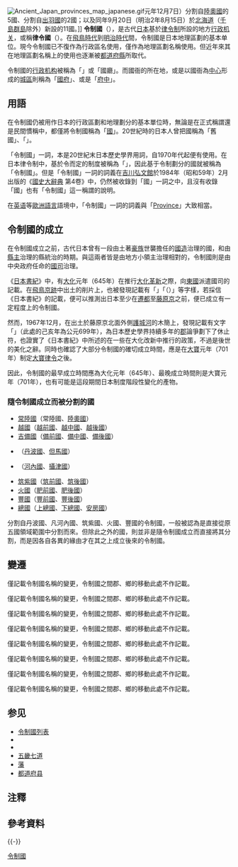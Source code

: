 {{expand|time=2016-12-04T08:58:12+00:00}}
[[File:Ancient_Japan_provinces_map_japanese.gif|thumb]]元年12月7日）分割自[[陸奧國|陸奧國]]的5國、分割自[[出羽國|出羽國]]的2國；以及同年9月20日（明治2年8月15日）於[[北海道_(令制)|北海道]]（[[千島群島|千島群島]]除外）新設的11國。]]
'''令制國'''（{{jpn|j=令制国|hg=りょうせいこく|rm=Ryōseikoku|f=y}}），是古代[[日本|日本]]基於[[日本律令制|律令制]]所設的地方[[行政机关|行政机关]]，或稱'''律令國'''（{{jpn|j=律令国|hg=りつりょうこく|rm=Ritsuryōkoku|f=y}}）。在[[飛鳥時代|飛鳥時代]]到[[明治|明治時代]]間，令制國是日本地理區劃的基本单位。現今令制國已不復作為行政區名使用，僅作為地理區劃名稱使用。但近年來其在地理區劃名稱上的使用也逐漸被[[都道府縣|都道府縣]]所取代。

令制國的[[行政机构|行政机构]]被稱為「{{link-ja|國衙|国衙|國衙}}」或「國廳」。而國衙的所在地，或是以國衙為[[市中心|中心]]形成的[[市区|城區]]則稱為「[[國府_(日本歷史)|國府]]」、或是「[[府中|府中]]」。

== 用語 ==
在令制國仍被用作日本的行政區劃和地理劃分的基本單位時，無論是在正式稱謂還是民間慣稱中，都僅將令制國稱為「[[国家|國]]」。20世紀時的日本人曾把國稱為「舊國」、「{{link-ja|舊國名|旧国名|舊國名}}」{{NoteTag|name=1st|但是直至2020年，日本仍有一些法律使用令制國表述地理區域，因此在對令制國的稱謂上冠以「舊」其實並不恰當。}}。

「令制國」一詞，本是20世紀末日本歷史學界用詞，自1970年代起便有使用。在日本律令制中，基於令而定的制度被稱為「{{link-ja|令制}}」，因此基于令制劃分的國就被稱為「令制國」。但是「令制國」一詞的詞義在[[吉川弘文館|吉川弘文館]]於1984年（昭和59年）2月出版的《[[國史大辭典_(昭和時代)|國史大辭典]] 第4卷》中，仍然被收錄到「國」一詞之中，且沒有收錄「國」也有「令制國」這一稱謂的說明。

在[[英语|英语]]等[[歐洲語言|歐洲語言]]語境中，「令制國」一詞的詞義與「[[省_(行政區劃)|Province]]」大致相當。

== 令制國的成立 ==
在令制國成立之前，古代日本曾有一段由土著[[豪族|豪族]]世襲擔任的[[國造|國造]]治理的國，和由[[縣主_(日本)|縣主]]治理的縣統治的時期。與這兩者皆是由地方小領主治理相對的，令制國則是由中央政府任命的[[國司|國司]]治理。

《[[日本書紀|日本書紀]]》中，有[[大化_(日本)|大化]]元年（645年）{{link-ja|難波長柄豐碕宮|難波長柄豊碕宮|難波宮}}在推行[[大化革新|大化革新]]之際，向[[東國|東國]]派遣國司的記載。在[[飛鳥_(地名)#飛鳥京|飛鳥京跡]]中出土的{{link-ja|木簡}}削片上，也被發現記載有「{{lang|ja|伊勢国}}」「{{lang|ja|近淡□}}（{{lang|ja|海}}）」等字樣，若採信《日本書紀》的記載，便可以推測出日本至少在[[遷都|遷都]]至[[藤原京|藤原京]]之前，便已成立有一定程度上的令制國。

然而，1967年12月，在出土於藤原京北面外側[[護城河|護城河]]的木簡上，發現記載有文字「{{lang|ja|[[己亥|己亥]]年十月[[上總國|上捄国]][[安房郡|阿波評]]松里□}}」（此處的己亥年為公元699年），為日本歷史學界持續多年的[[郡_(日本)|郡]]{{link-ja|評}}論爭劃下了休止符{{NoteTag|name=2nd|日本古代歷史學界中的一場論爭，論爭主要以古代日本在[[孝德天皇|孝德天皇]]下詔推行大化改新的大化二年（646年）到大寶元年（701年）大寶律令頒布的這段期間中，地方行政組織是實行《日本書紀》中記載的郡制，還是實行[[金文|銘文]]所記載的評制為焦點展開。隨後更延伸為圍繞大化改新期間有關詔書的相關史料可信度的論爭。}}，也證實了《日本書紀》中所述的在一些在大化改新中推行的政策，不過是後世的美化之辭。同時也確認了大部分令制國的確切成立時間，應是在[[大宝_(日本)|大寶]]元年（701年）制定[[大宝令|大寶律令]]之後。

因此，令制國的最早成立時間應為大化元年（645年）、最晚成立時間則是大寶元年（701年），也有可能是這段期間日本制度階段性變化的產物。

=== 隨令制國成立而被分割的國 ===
* [[常陸國|常陸國]]（常陸國、[[陸奧國|陸奧國]]）
* [[越國_(日本)|越國]]（[[越前國|越前國]]、[[越中國|越中國]]、[[越後國|越後國]]）
* [[吉備國|吉備國]]（[[備前國|備前國]]、[[備中國|備中國]]、[[備後國|備後國]]）
* {{link-ja|丹波國造|丹波国造|丹波國}}（[[丹波國|丹波國]]、[[但馬國|但馬國]]）
* {{link-ja|凡河內國造|凡河内国造|凡河內國}}（[[河內國|河內國]]、[[攝津國|攝津國]]）
* [[筑紫國|筑紫國]]（[[筑前國|筑前國]]、[[筑後國|筑後國]]）
* [[火國|火國]]（[[肥前國|肥前國]]、[[肥後國|肥後國]]）
* [[豐國|豐國]]（[[豐前國|豐前國]]、[[豐後國|豐後國]]）
* [[總國|總國]]（[[上總國|上總國]]、[[下總國|下總國]]、[[安房國|安房國]]）

分割自丹波國、凡河內國、筑紫國、火國、豐國的令制國，一般被認為是直接從原五國領域範圍中分割而來。但除此之外的國，則並非是隨令制國成立而直接將其分割，而是因各自各異的緣由才在其之上成立後來的令制國。

== 變遷 ==
{{hidden begin
|title = 畿內令制國的變遷
|border = #aaa solid 1px
|titlestyle = text-align: center; ; background:lightgrey;
}}
; 僅記載令制國名稱的變更，令制國之間郡、鄉的移動此處不作記載。
{{familytree/start|style=font-size:85%}}
{{familytree|border=0|boxstyle=text-align:left|01||:|02|||||||||||||||||||||||:|03|:||04|:|05| 01='''古代的國'''<br />（'''令制國'''的前身）|02='''[[大寶令|大寶律令]]制定<br />（[[701年|701年]]）'''|03='''[[824年|824年]]-明治時代前'''|04='''[[明治|明治時代]]'''|05='''今屬[[都道府縣|都道府縣]]'''}}
{{familytree|border=0|boxstyle=text-align:left|~|~|~|~|%|~|~|~|~|~|~|~|~|~|~|~|~|~|~|~|~|~|~|~|~|~|~|~|~|~|%|~|~|~|%|~|~|~|~|%|~|~}}
{{familytree|border=0|boxstyle=text-align:left|01|-|*|02|-|-|-|-|-|-|-|-|-|-|-|-|-|-|-|-|-|-|-|03|*|04|*|-|04|%|05| 01={{link-ja|山背國造|山背国造|山背國<br />（山代國）}}|02='''[[山城國|山背國]]'''<br />（[[7世纪|7世纪]]-）|03=[[山城國|山城國]]<br />（[[794年|794年]]-）|04='''[[山城國|山城國]]'''|05=[[京都府|京都府]]（南部）}}
{{familytree|border=0|boxstyle=text-align:left|01|v|*|02|v|-|-|-|v|03|-|04|-|05|-|-|-|-|-|-|*|06|*|-|06|%|07| 01=倭國|02=[[大和國|'''大倭國''']]|03=大養德國<br />（[[738年|738年]]-[[747年|747年]]）|04=大倭國<br />（747年-[[757年|757年]]）|05=[[大和國|大和國]]<br />（757年-）|06='''[[大和國|大和國]]'''|07=[[奈良县|奈良县]]}}
{{familytree|border=0|boxstyle=text-align:left|01|(|:||||!||||!||||||||||||||||||:||||:|||||:| 01={{link-ja|鬥雞國造|闘鶏国造|鬥雞國}}}}
{{familytree|border=0|boxstyle=text-align:left|01|'|:||||`|02|'||||||||||||||||||:||||:|||||:| 01={{link-ja|葛城國造|葛城国造|葛城國}}|02=[[芳野監|芳野監]]<br />（[[716年|716年]]-[[738年|738年]]）}}
{{familytree|border=0|boxstyle=text-align:left|01|v|*|02|v|-|-|-|-|v|-|-|-|-|-|-|v|-|03|-|04|-|*|05|*|-|05|%|06| 01={{link-ja|凡河內國造|凡河内国造|凡河內國}}|02='''[[河內國|河內國]]'''<br />（[[7世纪|7世纪]]-）|03={{link-ja|河內國司|河内国司|河內職}}<br />（[[769年|769年]]-[[770年|770年]]）|04=河內國<br />（770年-）|05='''[[河內國|河內國]]'''|06=[[大阪府|大阪府]]（東部）}}
{{familytree|border=0|boxstyle=text-align:left||||!|:||||`|01|-|'|||||||`|02|-|-|-|-|-|-|*|03|*|-|03|%|04| 01=[[和泉國|和泉監]]<br />（[[716年|716年]]-[[740年|740年]]）|02=[[和泉國|和泉國]]<br />（[[757年|757年]]-）|03='''[[和泉國|和泉國]]'''|04=大阪府（西南部）}}
{{familytree|border=0|boxstyle=text-align:left||||`|*|01|-|-|-|-|-|-|-|-|-|-|-|-|-|-|-|-|-|-|-|02|*|03|*|-|03|%|04| 01='''[[攝津國|攝津職]]'''|02=[[攝津國|攝津國]]<br />（[[793年|793年]]-）|03='''[[攝津國|攝津國]]'''|04=大阪府（中北部）、[[兵庫縣|兵庫縣]]（東南部）}}
{{familytree/end}}
{{hidden end}}

{{hidden begin
|title = 東海道令制國的變遷
|border = #aaa solid 1px
|titlestyle = text-align: center; ; background:lightgrey;
}}
; 僅記載令制國名稱的變更，令制國之間郡、鄉的移動此處不作記載。
{{familytree/start|style=font-size:85%}}
{{familytree|border=0|boxstyle=text-align:left|01|||:|02||||||||||||:|03|:||04|:|05| 01='''古代的國'''<br />（'''令制國'''的前身）|02='''[[大寶令|大寶律令]]制定<br />（[[701年|701年]]）'''|03='''[[824年|824年]]-明治時代前'''|04='''[[明治|明治時代]]'''|05='''今屬[[都道府縣|都道府縣]]'''}}
{{familytree|border=0|boxstyle=text-align:left|~|~|~|~|~|%|~|~|~|~|~|~|~|~|~|~|~|~|~|~|%|~|~|~|%|~|~|~|~|%|~|~}}
{{familytree|border=0|boxstyle=text-align:left|01|.|,|*|02|-|-|-|-|-|-|-|-|-|-|-|*|03|*|-|03|%|04| 01={{link-ja|伊賀國造|伊賀国造|伊賀國}}|02='''[[伊賀國|伊賀國]]'''<br />（[[680年|680年]]-）|03='''[[伊賀國|伊賀國]]'''|04=[[三重县|三重县]]（西部）}}
{{familytree|border=0|boxstyle=text-align:left|01|+|^|*|02|v|-|-|-|-|-|-|-|-|-|-|*|03|*|-|03|%|04| 01={{link-ja|伊勢國造|伊勢国造|伊勢國}}|02='''[[伊勢國|伊勢國]]'''<br />（[[7世纪|7世纪]]-）|03='''[[伊勢國|伊勢國]]'''|04=三重县（中北部）・[[愛知縣|愛知縣]]（部分）・[[岐阜县|岐阜县]]（部分）}}
{{familytree|border=0|boxstyle=text-align:left|01|'||:||||`|02|-|-|-|-|-|-|-|*|03|*|-|03|%|04| 01={{link-ja|島津國造|島津国造|島津國}}|02=[[志摩國|志摩國]]<br />（[[8世纪|8世纪]]初-）|03='''[[志摩國|志摩國]]'''|04=三重縣（東部）}}
{{familytree|border=0|boxstyle=text-align:left|01|-|-|*|02|-|-|-|-|-|-|-|-|-|-|-|*|03|*|-|03|%|04| 01={{link-ja|尾張國造|尾張国造|尾張國}}|02='''[[尾張國|尾張國]]'''<br />（[[7世纪|7世纪]]-）|03='''[[尾張國|尾張國]]'''|04=愛知縣（西部）}}
{{familytree|border=0|boxstyle=text-align:left|01|v|-|*|02|-|-|-|-|-|-|-|-|03|*|04|*|-|04|%|05| 01=[[叄河國造|叁河國<br />（亦作三川國、三河國）]]|02='''[[三河國|叄河國]]'''<br />（[[7世纪|7世纪]]-）|03=[[三河國|三河國]]<br />（[[784年|784年]]-）|04='''[[三河國|三河國]]'''|05=愛知縣（東部）}}
{{familytree|border=0|boxstyle=text-align:left|01|'||:|||||||||||||||:||||:|||||:| 01={{link-ja|穗國造|穂国造|穗國}}}}
{{familytree|border=0|boxstyle=text-align:left|01|v|-|*|02|-|-|-|-|-|-|-|-|-|-|-|*|03|*|-|03|%|04| 01={{link-ja|遠淡海國造|遠淡海国造|遠淡海國}}|02='''[[遠江國|遠江國]]'''<br />（[[7世纪|7世纪]]-）|03='''[[遠江國|遠江國]]'''|04=[[靜岡縣|靜岡縣]]（西部）}}
{{familytree|border=0|boxstyle=text-align:left|01|(||:|||||||||||||||:||||:|||||:| 01=[[久努國造|久努國]]}}
{{familytree|border=0|boxstyle=text-align:left|01|'||:|||||||||||||||:||||:|||||:| 01=[[素賀國造|素賀國]]}}
{{familytree|border=0|boxstyle=text-align:left|01|v|v|*|02|-|-|-|-|-|-|-|-|-|-|-|*|03|*|-|03|%|04| 01={{link-ja|珠流河國造|珠流河国造|珠流河國}}|02='''[[駿河國|駿河國]]'''<br />（[[7世纪|7世纪]]-）|03='''[[駿河國|駿河國]]'''|04=靜岡縣（中部、東北部）}}
{{familytree|border=0|boxstyle=text-align:left|01|(|!|:|||||||||||||||:||||:|||||:| 01={{link-ja|廬原國造|廬原国造|廬原國}}}}
{{familytree|border=0|boxstyle=text-align:left|01|'|`|*|02|-|-|-|-|-|-|-|-|-|-|-|*|03|*|-|03|%|04| 01={{link-ja|伊豆國造|伊豆国造|伊豆國}}|02='''[[伊豆國|伊豆國]]'''<br />（[[680年|680年]]-）|03='''[[伊豆國|伊豆國]]'''|04=靜岡縣（[[伊豆半島|伊豆半島]]）、[[東京都|東京都]]（[[伊豆群島|伊豆群島]]）}}
{{familytree|border=0|boxstyle=text-align:left|01|-|-|*|02|-|-|-|-|-|-|-|-|-|-|-|*|03|*|-|03|%|04| 01={{link-ja|甲斐國造|甲斐国造|甲斐國}}|02='''[[甲斐國|甲斐國]]'''<br />（[[7世纪|7世纪]]-）|03='''[[甲斐國|甲斐國]]'''|04=[[山梨縣|山梨縣]]}}
{{familytree|border=0|boxstyle=text-align:left|01|v|-|*|02|-|-|-|-|-|-|-|-|-|-|-|*|03|*|-|03|%|04| 01={{link-ja|相武國造|相武国造|相武國}}|02='''[[相模國|相模國]]'''<br />（[[7世纪|7世纪]]-）|03='''[[相模國|相模國]]'''|04=[[神奈川縣|神奈川縣]]（東北部以外大部分）}}
{{familytree|border=0|boxstyle=text-align:left|01|'||:|||||||||||||||:||||:|||||:| 01={{link-ja|師長國造|師長国造|師長國}}}}
{{familytree|border=0|boxstyle=text-align:left||||||:|||||||||||01|-|*|02|*|-|02|%|03| |01=[[武藏國|武藏國]]<br />（[[771年|771年]]，自[[東山道|東山道]]劃入）|02='''[[武藏國|武藏國]]'''|03=東京都（大部分）、[[埼玉縣|埼玉縣]]（大部分）、神奈川縣（東北部）}}
{{familytree|border=0|boxstyle=text-align:left|01|||:||||,|02|.|,|03|-|-|*|04|*|-|04|%|05| 01=[[總國|總國（捄國）]]<br />（包含{{link-ja|阿波國造|阿波国造|阿波國}}等11國區域）<ref group="注">除{{link-ja|阿波國造|阿波国造|阿波國}}外，還有{{link-ja|長狹國造|長狭国造|長狹國}}、{{link-ja|須惠國造|須恵国造|須惠國}}、{{link-ja|馬來田國造|馬来田国造|馬來田國}}、{{link-ja|菊麻國造|菊麻国造|菊麻國}}、{{link-ja|伊甚國造|伊甚国造|伊甚國}}、{{link-ja|上海上國造|上海上国造|上海上國}}、{{link-ja|武社國造|武社国造|武社國}}、{{link-ja|下海上國造|下海上国造|下海上國}}、{{link-ja|千葉國造|千葉国造|千葉國}}、{{link-ja|印波國造|印波国造|印波國}}。</ref>|02=[[安房國|安房國]]<br />（[[718年|718年]]-[[742年|742年]]）|03=[[安房國|安房國]]<br />（[[757年|757年]]-）|04='''[[安房國|安房國]]'''|05=[[千葉縣|千葉縣]]（南部）}}
{{familytree|border=0|boxstyle=text-align:left|01|-|-|*|02|^|-|-|-|^|^|-|-|-|-|-|*|03|*|-|03|%|04| 01=[[上總國|上總國]]<br />（亦作上-{捄}-國，[[6世纪|6世纪]]-）<ref group="注">《帝王編年記》中記載的上總國成立時間為[[安闲天皇|安闲天皇]]元年（[[534年|534年]]）。</ref>|02='''[[上總國|上總國]]'''<br />（成立為令制國，[[7世纪|7世纪]]-）|03='''[[上總國|上總國]]'''|04=千葉縣（中部）}}
{{familytree|border=0|boxstyle=text-align:left|01|-|-|*|02|-|-|-|-|-|-|-|-|-|-|-|*|03|*|-|03|%|04| 01=[[下總國|下總國]]<br />（亦作下-{捄}-國）|02='''[[下總國|下總國]]'''<br />（成立為令制國，[[7世纪|7世纪]]-）|03='''[[下總國|下總國]]'''|04=千葉縣（北部）、[[茨城縣|茨城縣]]（西南部）、埼玉縣（部分）、東京都（部分）}}
{{familytree|border=0|boxstyle=text-align:left|01|v|-|*|02|-|-|-|-|-|-|-|-|-|-|-|*|03|*|-|03|%|04| 01={{link-ja|茨城國造|茨城国造|茨城國}}等7國<ref group="注">除{{link-ja|茨城國造|茨城国造|茨城國}}外，還有{{link-ja|筑波國造|筑波国造|筑波國}}、{{link-ja|新治國造|新治国造|新治國}}、{{link-ja|久自國造|久自国造|久自國}}、{{link-ja|仲國造|仲国造|仲國}}、{{link-ja|高國造|高国造|高國}}（亦作多珂國）、{{link-ja|道口岐閉國造|道口岐閉国造|道口岐閉國}}。</ref>|02='''[[常陸國|常陸國]]'''<br />（[[7世纪|7世纪]]-）|03='''[[常陸國|常陸國]]'''|04=茨城縣（西南部以外大部分）}}
{{familytree|border=0|boxstyle=text-align:left||||`|01||||||||||||||:||||:|||||:| 01=[[陸奧國|陸奧國]]（[[東山道|東山道]]）}}
{{familytree/end}}
{{Reflist|group=注}}
{{hidden end}}

{{hidden begin
|title = 東山道令制國的變遷
|border = #aaa solid 1px
|titlestyle = text-align: center; ; background:lightgrey;
}}
; 僅記載令制國名稱的變更，令制國之間郡、鄉的移動此處不作記載。
{{familytree/start|style=font-size:85%}}
{{familytree|border=0|boxstyle=text-align:left|01|||:|02||||||||||:|03|:||04|:|05| 01='''古代的國'''<br />（'''令制國'''的前身）|02='''[[大寶令|大寶律令]]制定<br />（[[701年|701年]]）'''|03='''[[824年|824年]]-明治時代前'''|04='''[[明治|明治時代]]'''|05='''今屬[[都道府縣|都道府縣]]'''}}
{{familytree|border=0|boxstyle=text-align:left|~|~|~|~|~|%|~|~|~|~|~|~|~|~|~|~|~|~|%|~|~|~|%|~|~|~|~|%|~|~}}
{{familytree|border=0|boxstyle=text-align:left|01|v|-|*|02|-|-|-|-|-|-|-|-|-|*|03|*|-|03|%|04| 01={{link-ja|淡海國造|淡海国造|淡海國<br />（亦作近淡海國）}}|02='''[[近江國|近江國]]'''|03='''[[近江國|近江國]]'''|04=[[滋贺县|滋贺县]]}}
{{familytree|border=0|boxstyle=text-align:left|01|'||:|||||||||||||:||||:|||||:| 01={{link-ja|安國造|安国造|安國}}}}
{{familytree|border=0|boxstyle=text-align:left|01|.||:|||||||||||||:||||:|||||:| 01={{link-ja|額田國造|額田国造|額田國}}}}
{{familytree|border=0|boxstyle=text-align:left|01|(||:|||||||||||||:||||:|||||:| 01={{link-ja|本巢國造|本巣国造|本巢國}}}}
{{familytree|border=0|boxstyle=text-align:left|01|+|-|*|02|-|03|-|-|-|-|-|*|04|*|-|04|%|05| 01={{link-ja|三野前國造|三野前国造|三野前國}}|02='''[[美濃國|三野國]]'''<br />（亦作御野國，[[7世纪|7世纪]]-）|03=美濃國<br />（[[713年|713年]]-）|04='''[[美濃國|美濃國]]'''|05=[[岐阜县|岐阜县]]（南部）}}
{{familytree|border=0|boxstyle=text-align:left|01|(||:|||||||||||||:||||:|||||:| 01={{link-ja|三野後國造|三野後国造|三野後國}}}}
{{familytree|border=0|boxstyle=text-align:left|01|'||:|||||||||||||:||||:|||||:| 01={{link-ja|牟義都國造|牟義都国造|牟義都國}}}}
{{familytree|border=0|boxstyle=text-align:left|01|-|-|*|02|-|-|-|-|-|-|-|-|-|*|03|*|-|03|%|04| 01={{link-ja|斐陀國造|斐陀国造|斐陀國}}|02='''[[飛驒國|飛驒國]]'''<br />（[[7世纪|7世纪]]-）|03='''[[飛驒國|飛驒國]]'''|04=[[岐阜县|岐阜县]]（北部）}}
{{familytree|border=0|boxstyle=text-align:left|01|-|-|*|02|-|-|v|-|-|-|v|-|-|*|03|*|-|03|%|04| 01={{link-ja|科野國造|科野国造|科野國}}|02='''[[信濃國|信濃國]]'''<br />（[[7世纪|7世纪]]-）|03='''[[信濃國|信濃國]]'''|04=[[长野县|长野县]]、岐阜縣（部分）}}
{{familytree|border=0|boxstyle=text-align:left||||||:||||||`|01|'|||:||||:|||||:| 01=[[諏方國|諏方國]]<br />（[[721年|721年]]-[[731年|731年]]）}}
{{familytree|border=0|boxstyle=text-align:left|01|-|-|*|02|-|03|-|-|-|-|-|*|04|*|-|04|%|05| 01={{link-ja|上毛野國造|上毛野国造|上毛野國}}<ref group="注">[[毛野國|毛野]]是自何時期起被分為{{link-ja|上毛野國造|上毛野国造|上毛野}}和{{link-ja|下毛野國造|下毛野国造|下毛野}}至今尚無定論，但並非是隨著令制國的成立而被分割。</ref>|02='''[[上野國|上毛野國]]'''<br />（成立為令制國，[[7世纪|7世纪]]-）|03=[[上野國|上野國]]<br />（[[713年|713年]]-）|04='''[[上野國|上野國]]'''|05=[[群馬縣|群馬縣]]（大部分）}}
{{familytree|border=0|boxstyle=text-align:left|01|-|v|*|02|-|03|-|-|-|-|-|*|04|*|-|04|%|05| 01={{link-ja|下毛野國造|下毛野国造|下毛野國}}|02='''[[下野國|下毛野國]]'''<br />（成立為令制國，[[7世纪|7世纪]]-）|03=[[下野國|下野國]]<br />（[[713年|713年]]-）|04='''[[下野國|下野國]]'''|05=[[栃木縣|栃木縣]]、群馬縣（部分）}}
{{familytree|border=0|boxstyle=text-align:left|01|-|'|:|||||||||||||:||||:|||||:| 01={{link-ja|那須國造|那須国造|那須國}}}}
{{familytree|border=0|boxstyle=text-align:left|01|v|-|*|02|-|-|-|-|-|-|03|:||||:|||||:| 01={{link-ja|無邪志國造|无邪志国造|無邪志國}}|02='''[[武藏國|武藏國]]'''<br />（[[7世纪|7世纪]]-）|03=（[[771年|771年]]，被劃入[[東海道|東海道]]）}}
{{familytree|border=0|boxstyle=text-align:left|01|'||:|||||||||||||:||||:|||||:| 01={{link-ja|知知夫國造|知々夫国造|知知夫國}}}}
{{familytree|border=0|boxstyle=text-align:left|||01|*|02|-|v|-|-|-|v|-|-|-|*|03|*|.||||%|04| 01=（分立自[[常陸國|常陸國]]）<ref group="注">{{link-ja|石背國造|石背国造|石背國}}、{{link-ja|白河國造|白河国造|白河國}}、{{link-ja|道奧菊多國造|道奥菊多国造|道奧菊多國}}、{{link-ja|石城國造|石城国造|石城國}}、{{link-ja|阿尺國造|阿尺国造|阿尺國}}、{{link-ja|信夫國造|信夫国造|信夫國}}、[[染羽國造|染羽國]]、[[浮田國造|浮田國]]、[[伊久國造|伊久國]]、[[亙國造|亙國]]10國區域。</ref>|02='''[[陸奧國|陸奧國]]'''|03='''[[陸奧国|陸奧国]]'''|04=[[福岛县|福岛县]]、[[宮城縣|宮城縣]]、[[岩手县|岩手县]]、[[秋田县|秋田县]]（部分）、[[青森縣|青森縣]]（[[1869年|1869年]]被分割前的陸奧國範圍）}}
{{familytree|border=0|boxstyle=text-align:left||||||:|||||)|01|(||||:||||:|)|02|%|03| 01=[[石背國|石背國]]<br />（自[[718年|718年]]的數年間存在）|02='''[[岩代國|岩代國]]'''<br />（[[1869年|1869年]]-）|03=[[福岛县|福岛县]]（[[中通_(福島縣)|中通]]、[[会津|会津]]）}}
{{familytree|border=0|boxstyle=text-align:left||||||:|||||`|01|'||||:||||:|)|02|%|03| 01=[[石城國|石城國]]<br />（自[[718年|718年]]的數年間存在）|02='''[[磐城國|磐城國]]'''<br />（[[1869年|1869年]]-）|03=福岛縣（[[濱通|濱通]]）}}
{{familytree|border=0|boxstyle=text-align:left||||||:|||||||||||||:||||:|)|01|%|02| 01='''[[陸前國|陸前國]]'''<br />（[[1869年|1869年]]-）|02=[[宮城縣|宮城縣]]}}
{{familytree|border=0|boxstyle=text-align:left||||||:|||||||||||||:||||:|)|01|%|02| 01='''[[陸中國|陸中國]]'''<br />（[[1869年|1869年]]-）|02=[[岩手县|岩手县]]（大部分）}}
{{familytree|border=0|boxstyle=text-align:left||||||:|||||||||||||:||||:|`|01|%|02| 01='''[[陸奧國#1869年～廢藩置縣|陸奧國]]'''<br />（[[1869年|1869年]]-）|02=青森縣、岩手縣（部分）}}
{{familytree|border=0|boxstyle=text-align:left||||||:|||||01||-|-|-|-|*|02|*|.||||%|03| 01=[[出羽國|出羽國]]<br />（[[712年|712年]]，分立自[[越後國|越後國]]）|02='''[[出羽國|出羽國]]'''|03=[[山形县|山形县]]、秋田縣（大部分）（[[1869年|1869年]]被分割前的出羽國範圍）}}
{{familytree|border=0|boxstyle=text-align:left||||||:|||||||||||||:||||:|)|01|%|02| 01='''[[羽前國|羽前國]]'''<br />（[[1869年|1869年]]-）|02=[[山形县|山形县]]}}
{{familytree|border=0|boxstyle=text-align:left||||||:|||||||||||||:||||:|`|01|%|02| 01='''[[羽後國|羽後國]]'''<br />（[[1869年|1869年]]-）|02=[[秋田县|秋田县]]}}
{{familytree/end}}
{{Reflist|group=注}}
{{hidden end}}

{{hidden begin
|title = 北陸道令制國的變遷
|border = #aaa solid 1px
|titlestyle = text-align: center; ; background:lightgrey;
}}
; 僅記載令制國名稱的變更，令制國之間郡、鄉的移動此處不作記載。
{{familytree/start|style=font-size:85%}}
{{familytree|border=0|boxstyle=text-align:left|01|||:|02||||||||||||||:|03|:||04|:|05| 01='''古代的國'''<br />（'''令制國'''的前身）|02='''[[大寶令|大寶律令]]制定<br />（[[701年|701年]]）'''|03='''[[824年|824年]]-明治時代前'''|04='''[[明治|明治時代]]'''|05='''今屬[[都道府縣|都道府縣]]'''}}
{{familytree|border=0|boxstyle=text-align:left|~|~|~|~|~|%|~|~|~|~|~|~|~|~|~|~|~|~|~|~|~|~|%|~|~|~|%|~|~|~|~|%|~|~}}
{{familytree|border=0|boxstyle=text-align:left|01|-|-|*|02|-|-|-|-|-|-|-|-|-|-|-|-|-|*|03|*|-|03|%|04| 01={{link-ja|若狹國造|若狭国造|若狹國}}|02='''[[若狹國|若狹國]]'''<br />（[[7世纪|7世纪]]-）|03='''[[若狹國|若狹國]]'''|04=[[福井縣|福井縣]]（南部）}}
{{familytree|border=0|boxstyle=text-align:left|||||,|*|01|v|-|-|-|-|-|-|-|-|v|-|-|-|*|02|*|-|02|%|03| |01='''[[越前國|越前國]]'''<br />（[[7世纪|7世纪]]末-）|02='''[[越前國|越前國]]'''|03=福井縣（北部）、[[岐阜县|岐阜县]]（部分）}}
{{familytree|border=0|boxstyle=text-align:left|||||!|:||||!|||||||||`|01|*|02|*|-|02|%|03| |01=[[加賀國|加賀國]]<br />（[[823年|823年]]-）|02='''[[加賀國|加賀國]]'''|03=[[石川縣|石川縣]]（南部）}}
{{familytree|border=0|boxstyle=text-align:left|||||!|:||||`|01|.|||,|02|-|-|*|03|*|-|03|%|04| 01=[[能登國|能登國]]<br />（[[718年|718年]]-[[741年|741年]]）|02=[[能登國|能登國]]<br />（[[757年|757年]]-）|03='''[[能登國|能登國]]'''|04=石川縣（北部）}}
{{familytree|border=0|boxstyle=text-align:left|01|-|+|*|02|-|-|-|-|^|-|-|^|-|-|-|-|-|*|03|*|-|03|%|04| 01=[[越國_(日本)|越國<br />（亦作高志國、古志國）]]<ref group="注">{{link-ja|角鹿國造|角鹿国造|角鹿國}}、[[三國國造|三國國]]、[[加賀國造|加賀國]]、[[賀我國造|賀我國]]、[[江沼國造|江沼國]]、[[能等國造|能等國]]、[[羽咋國造|羽咋國]]、[[伊彌頭國造|伊彌頭國]]、[[久比岐國造|久比岐國]]、[[高志國造|高志國]]、[[高志深江國造|高志深江國]]11國的總稱。</ref>|02='''[[越中國|越中國]]'''<br />（[[7世纪|7世纪]]末-）|03='''[[越中國|越中國]]'''|04=[[富山縣|富山縣]]}}
{{familytree|border=0|boxstyle=text-align:left|||||`|*|01|v|-|-|-|-|v|v|-|-|-|-|-|-|*|02|*|-|02|%|03| 01='''[[越後國|越後國]]'''<br />（[[7世纪|7世纪]]末-）|02='''[[越後國|越後國]]'''|03=[[新潟县|新潟县]]（本州部分）}}
{{familytree|border=0|boxstyle=text-align:left||||||:||||`|01||!|!|||||||:||||:|||||:| 01=[[出羽國|出羽國]]（[[東山道|東山道]]）<br />（[[712年|712年]]，分立至東山道）}}
{{familytree|border=0|boxstyle=text-align:left|01|-|-|*|02|-|-|-|-|-|'|`|03|-|-|-|*|04|*|-|04|%|05| 01={{link-ja|佐渡國造|佐渡国造|佐渡國}}|02='''[[佐渡國|佐渡國]]'''<br />（-[[743年|743年]]）|03=[[佐渡國|佐渡國]]<br />（[[752年|752年]]-）|04='''[[佐渡國|佐渡國]]'''|05=新潟縣（佐渡島）}}
{{familytree/end}}
{{Reflist|group=注}}
{{hidden end}}

{{hidden begin
|title = 山陰道令制國的變遷
|border = #aaa solid 1px
|titlestyle = text-align: center; ; background:lightgrey;
}}
; 僅記載令制國名稱的變更，令制國之間郡、鄉的移動此處不作記載。
{{familytree/start|style=font-size:85%}}
{{familytree|border=0|boxstyle=text-align:left|01|||:|02|||||:|03|:||04|:|05| 01='''古代的國'''<br />（'''令制國'''的前身）|02='''[[大寶令|大寶律令]]制定<br />（[[701年|701年]]）'''|03='''[[824年|824年]]-明治時代前'''|04='''[[明治|明治時代]]'''|05='''今屬[[都道府縣|都道府縣]]'''}}
{{familytree|border=0|boxstyle=text-align:left|~|~|~|~|~|%|~|~|~|~|~|~|~|%|~|~|~|%|~|~|~|~|%|~|~}}
{{familytree|border=0|boxstyle=text-align:left|01|-|v|*|02|v|-|-|-|*|03|*|-|03|%|04| 01={{link-ja|丹波國造|丹波国造|丹波國}}<ref group="注">除此之外，但馬國還包含了[[但遲麻國造|但遲麻國]]、[[二方國造|二方國]]2國區域。</ref>|02='''[[丹波国|丹波国]]'''<br />（[[7世纪|7世纪]]-）|03='''[[丹波國|丹波國]]'''|04=[[京都府|京都府]]（中部）、[[兵库县|兵库县]]（部分）、[[大阪府|大阪府]]（部分）}}
{{familytree|border=0|boxstyle=text-align:left|||||!|:||||`|01|*|02|*|-|02|%|03| 01=[[丹後國|丹後國]]<br />（[[713年|713年]]-）|02='''[[丹後國|丹後國]]'''|03=京都府（北部）}}
{{familytree|border=0|boxstyle=text-align:left|||||`|*|01|-|-|-|-|*|03|*|-|03|%|04| 01='''[[但馬國|但馬國]]'''<br />（[[7世纪|7世纪]]後半葉-）|03='''[[但馬國|但馬國]]'''|04=兵庫縣（北部）}}
{{familytree|border=0|boxstyle=text-align:left|01|-|-|*|02|-|-|-|-|*|03|*|-|03|%|04| 01=[[稻葉國造|稻葉國]]|02='''[[因幡國|因幡國]]'''<br />（[[7世纪|7世纪]]-）|03='''[[因幡國|因幡國]]'''|04=[[鳥取縣|鳥取縣]]（東部）}}
{{familytree|border=0|boxstyle=text-align:left|01|-|-|*|02|-|-|-|-|*|03|*|-|03|%|04| 01=[[伯岐國造|伯岐國]]|02='''[[伯耆國|伯耆國]]'''<br />（[[7世纪|7世纪]]-）|03='''[[伯耆國|伯耆國]]'''|04=鳥取縣（中部、西部）}}
{{familytree|border=0|boxstyle=text-align:left|01|-|-|*|02|-|-|-|-|*|03|*|-|03|%|04| 01={{link-ja|出雲國造|出雲国造|出雲國}}|02='''[[出雲國|出雲國]]'''<br />（[[7世纪|7世纪]]-）|03='''[[出雲國|出雲國]]'''|04=[[岛根县|岛根县]]（東部）}}
{{familytree|border=0|boxstyle=text-align:left|01|-|-|*|02|-|-|-|-|*|03|*|-|03|%|04| 01={{link-ja|石見國造|石見国造|石見國}}|02='''[[石見國|石見國]]'''<br />（[[7世纪|7世纪]]-）|03='''[[石見國|石見國]]'''|04=島根縣（西部）}}
{{familytree|border=0|boxstyle=text-align:left|01|-|-|*|02|-|-|-|-|*|03|*|-|03|%|04| 01=[[意岐國造|意岐國]]|02='''[[隱岐國|隱岐國]]'''<br />（亦作隱伎國，[[7世纪|7世纪]]-）|03='''[[隱岐國|隱岐國]]'''|04=島根縣（[[隱岐群島|隱岐島]]）}}
{{familytree/end}}
{{Reflist|group=注}}
{{hidden end}}

{{hidden begin
|title = 山陽道令制國的變遷
|border = #aaa solid 1px
|titlestyle = text-align: center; ; background:lightgrey;
}}
; 僅記載令制國名稱的變更，令制國之間郡、鄉的移動此處不作記載。
{{familytree/start|style=font-size:85%}}
{{familytree|border=0|boxstyle=text-align:left|01|||:|02|||||:|03|:||04|:|05| 01='''古代的國'''<br />（'''令制國'''的前身）|02='''[[大寶令|大寶律令]]制定<br />（[[701年|701年]]）'''|03='''[[824年|824年]]-明治時代前'''|04='''[[明治|明治時代]]'''|05='''今屬[[都道府縣|都道府縣]]'''}}
{{familytree|border=0|boxstyle=text-align:left|~|~|~|~|~|%|~|~|~|~|~|~|~|%|~|~|~|%|~|~|~|~|%|~|~}}
{{familytree|border=0|boxstyle=text-align:left|01|v|-|*|02|-|-|-|-|*|03|*|-|03|%|04| 01=[[針間國造|針間國]]|02='''[[播磨國|播磨國]]'''<br />（[[7世纪|7世纪]]-）|03='''[[播磨國|播磨國]]'''|04=[[兵库县|兵库县]]（西南部）}}
{{familytree|border=0|boxstyle=text-align:left|01|(||:||||||||:||||:|||||:| 01=[[針間鴨國造|針間鴨國]]}}
{{familytree|border=0|boxstyle=text-align:left|01|'||:||||||||:||||:|||||:| 01=[[明石國造|明石國]]}}
{{familytree|border=0|boxstyle=text-align:left||||||:||||,|01|*|02|*|-|02|%|03| 01=[[美作國|美作國]]<br />（[[713年|713年]]-）|02='''[[美作國|美作國]]'''|03=[[岡山縣|岡山縣]]（東北部）、兵庫縣（部分）}}
{{familytree|border=0|boxstyle=text-align:left|||||,|*|01|^|-|-|-|*|02|*|-|02|%|03| 01='''[[備前國|備前國]]'''<br />（[[689年|689年]]-）|02='''[[備前國|備前國]]'''|03=岡山縣（東南部）、香川縣（[[小豆島|小豆島]]、[[直島群島|直島群島]]）、兵庫縣（部分）}}
{{familytree|border=0|boxstyle=text-align:left|01|-|+|*|02|-|-|-|-|*|03|*|-|03|%|04| 01=[[吉備國|吉備國]]<ref group="注">吉備地區還曾存在有[[上道國造|上道國]]、[[三野國造|三野國]]、[[大伯國造|大伯國]]、[[下道國造|下道國]]、[[加夜國造|加夜國]]、[[笠臣國造|笠臣國]]、[[吉備穴國造|吉備穴國]]、[[吉備中縣國造|吉備中縣國]]、
[[吉備品治國造|吉備品治國]]9國。</ref>|02='''[[備中国|備中国]]'''<br />（[[689年|689年]]-）|03='''[[備中国|備中国]]'''|04=岡山縣（西部）}}
{{familytree|border=0|boxstyle=text-align:left|||||`|*|01|-|-|-|-|*|02|*|-|02|%|03| 01='''[[備後國|備後國]]'''<br />（[[689年|689年]]-）|02='''[[備後國|備後國]]'''|03=[[廣島縣|廣島縣]]（東部）}}
{{familytree|border=0|boxstyle=text-align:left|01|v|-|*|02|-|-|-|-|*|03|*|-|03|%|04| 01=[[阿岐國造|阿岐國]]|02='''[[安藝國|安藝國]]'''<br />（[[7世纪|7世纪]]-）|03='''[[安藝國|安藝國]]'''|04=廣島縣（西部）}}
{{familytree|border=0|boxstyle=text-align:left|01|'||:||||||||:||||:|||||:| 01={{link-ja|沼田國造|沼田国造|沼田國}}}}
{{familytree|border=0|boxstyle=text-align:left|01|v|-|*|02|-|-|-|-|*|03|*|-|03|%|04| 01=[[周防國造|周防國]]|02='''[[周防國|周防國]]'''<br />（亦作周芳國，[[7世纪|7世纪]]-）|03='''[[周防國|周防國]]'''|04=[[山口县|山口县]]（西南部）}}
{{familytree|border=0|boxstyle=text-align:left|01|(||:||||||||:||||:|||||:| 01=[[大島國造|大島國]]}}
{{familytree|border=0|boxstyle=text-align:left|01|(||:||||||||:||||:|||||:| 01=[[都怒國造|都怒國]]}}
{{familytree|border=0|boxstyle=text-align:left|01|'||:||||||||:||||:|||||:| 01=[[波久岐國造|波久岐國]]}}
{{familytree|border=0|boxstyle=text-align:left|01|v|-|*|02|-|-|-|-|*|03|*|-|03|%|04| 01=[[穴門國造|穴門國]]|02='''[[長門國|長門國]]'''|03='''[[長門國|長門國]]'''|04=山口縣（西部）}}
{{familytree|border=0|boxstyle=text-align:left|01|'||:||||||||:||||:|||||:| 01=[[阿武國造|阿武國]]}}
{{familytree/end}}
{{Reflist|group=注}}
{{hidden end}}

{{hidden begin
|title = 南海道令制國的變遷
|border = #aaa solid 1px
|titlestyle = text-align: center; ; background:lightgrey;
}}
; 僅記載令制國名稱的變更，令制國之間郡、鄉的移動此處不作記載。
{{familytree/start|style=font-size:85%}}
{{familytree|border=0|boxstyle=text-align:left|01|||:|02|||||:|03|:||04|:|05| 01='''古代的國'''<br />（'''令制國'''的前身）|02='''[[大寶令|大寶律令]]制定<br />（[[701年|701年]]）'''|03='''[[824年|824年]]-明治時代前'''|04='''[[明治|明治時代]]'''|05='''今屬[[都道府縣|都道府縣]]'''}}
{{familytree|border=0|boxstyle=text-align:left|~|~|~|~|~|%|~|~|~|~|~|~|~|%|~|~|~|%|~|~|~|~|%|~|~}}
{{familytree|border=0|boxstyle=text-align:left|01|v|-|*|02|-|03|*|04|*|-|04|%|05| 01={{link-ja|紀伊國造|紀伊国造|紀國}}|02='''[[紀伊國|木國]]'''<br />（[[7世纪|7世纪]]-）|03=[[紀伊國|紀伊國]]<br />（[[713年|713年]]-）|04='''[[紀伊國|紀伊國]]'''|05=[[和歌山县|和歌山县]]、[[三重县|三重县]]（南部）}}
{{familytree|border=0|boxstyle=text-align:left|01|'||:||||||||:||||:|||||:| 01={{link-ja|熊野國造|熊野国造|熊野國}}}}
{{familytree|border=0|boxstyle=text-align:left|01|-|-|*|02|-|-|-|-|*|03|*|-|03|%|04| 01={{link-ja|淡道國造|淡道国造|淡道國}}|02='''[[淡路國|淡路國]]'''<br />（[[7世纪|7世纪]]-）|03='''[[淡路國|淡路國]]'''|04=[[兵库县|兵库县]]（[[淡路島|淡路島]]、[[沼島|沼島]]）}}
{{familytree|border=0|boxstyle=text-align:left|01|-|-|*|02|-|-|-|-|*|03|*|-|03|%|04| 01={{link-ja|讚岐國造|讃岐国造|讚岐國}}|02='''[[讚岐國|讚岐國]]'''<br />（[[7世纪|7世纪]]-）|03='''[[讚岐國|讚岐國]]'''|04=[[香川县|香川县]]}}
{{familytree|border=0|boxstyle=text-align:left|01|v|-|*|02|-|03|*|04|*|-|04|%|05| 01={{link-ja|粟國造|粟国造|粟國}}|02='''[[阿波國|粟國]]'''|03=[[阿波國|阿波國]]<br />（[[713年|713年]]-）|04='''[[阿波國|阿波國]]'''|05=[[德岛县|德岛县]]}}
{{familytree|border=0|boxstyle=text-align:left|01|'||:||||||||:||||:|||||:| 01={{link-ja|長國造|長国造|長國}}}}
{{familytree|border=0|boxstyle=text-align:left|01|v|-|*|02|-|-|-|-|*|03|*|-|03|%|04| 01={{link-ja|伊余國造|伊余国造|伊余國}}|02='''[[伊豫國|伊豫國]]'''<br />（亦作伊與國，[[7世纪|7世纪]]-）|03='''[[伊豫國|伊豫國]]'''|04=[[爱媛县|爱媛县]]}}
{{familytree|border=0|boxstyle=text-align:left|01|(||:||||||||:||||:|||||:| 01={{link-ja|風速國造|風速国造|風速國}}}}
{{familytree|border=0|boxstyle=text-align:left|01|(||:||||||||:||||:|||||:| 01={{link-ja|久味國造|久味国造|久味國}}}}
{{familytree|border=0|boxstyle=text-align:left|01|(||:||||||||:||||:|||||:| 01={{link-ja|怒麻國造|怒麻国造|怒麻國}}}}
{{familytree|border=0|boxstyle=text-align:left|01|'||:||||||||:||||:|||||:| 01={{link-ja|小市國造|小市国造|小市國}}}}
{{familytree|border=0|boxstyle=text-align:left|01|v|-|*|02|-|-|-|-|*|03|*|-|03|%|04| 01={{link-ja|都佐國造|都佐国造|都佐國}}|02='''[[土佐國|土佐國]]'''<br />（亦作土左國，[[7世纪|7世纪]]-）|03='''[[土佐國|土佐國]]'''|04=[[高知县|高知县]]}}
{{familytree|border=0|boxstyle=text-align:left|01|'||:||||||||:||||:|||||:| 01={{link-ja|波多國造|波多国造|波多國}}}}
{{familytree/end}}
{{hidden end}}

{{hidden begin
|title = 西海道令制國的變遷
|border = #aaa solid 1px
|titlestyle = text-align: center; ; background:lightgrey;
}}
; 僅記載令制國名稱的變更，令制國之間郡、鄉的移動此處不作記載。
{{familytree/start|style=font-size:85%}}
{{familytree|border=0|boxstyle=text-align:left|01|||:|02||||||||||:|03|:||04|:|05| 01='''古代的國'''<br />（'''令制國'''的前身）|02='''[[大寶令|大寶律令]]制定<br />（[[701年|701年]]）'''|03='''[[824年|824年]]-明治時代前'''|04='''[[明治|明治時代]]'''|05='''今屬[[都道府縣|都道府縣]]'''}}
{{familytree|border=0|boxstyle=text-align:left|~|~|~|~|~|%|~|~|~|~|~|~|~|~|~|~|~|~|%|~|~|~|%|~|~|~|~|%|~|~}}
{{familytree|border=0|boxstyle=text-align:left|01|-|v|*|02|-|-|-|-|-|-|-|-|-|*|03|*|-|03|%|04| 01=[[豐國|豐國]]<br />　<ref group="注">[[宇佐國造|宇佐國]]、[[大分國造|大分國]]、[[國前國造|國前國]]、[[比多國造|比多國]]4國的總稱。</ref>|02='''[[豐前國|豐前國]]'''<br />（[[7世纪|7世纪]]末-）|03='''[[豐前國|豐前國]]'''|04=[[福冈县|福冈县]]（東部）、[[大分县|大分县]]（北部）}}
{{familytree|border=0|boxstyle=text-align:left|||||`|*|01|-|-|-|-|-|-|-|-|-|*|02|*|-|02|%|03| 01='''[[豐後國|豐後國]]'''<br />（[[7世纪|7世纪]]末-）|02='''[[豐後國|豐後國]]'''|03=[[大分县|大分县]]（大部分）}}
{{familytree|border=0|boxstyle=text-align:left|01|-|v|*|02|-|-|-|-|-|-|-|-|-|*|03|*|-|03|%|04| 01=[[筑紫國|筑紫國]]|02='''[[筑前國|筑前國]]'''<br />（[[7世纪|7世纪]]末-）|03='''[[筑前國|筑前國]]'''|04=福岡縣（西部）}}
{{familytree|border=0|boxstyle=text-align:left|||||`|*|01|-|-|-|-|-|-|-|-|-|*|02|*|-|02|%|03| 01='''[[筑後國|筑後國]]'''<br />（[[7世纪|7世纪]]末-）|02='''[[筑後國|筑後國]]'''|03=福岡縣（南部）}}
{{familytree|border=0|boxstyle=text-align:left|01|-|v|*|02|-|-|-|-|-|-|-|-|-|*|03|*|-|03|%|04| 01=[[火國|火國<br />（亦作肥國）]]<ref group="注">{{link-ja|阿蘇國造|阿蘇国造|阿蘇國}}、[[葦北國造|葦北國]]、{{link-ja|末羅國造|末羅国造|末羅國}}、[[葛津國造|葛津國]]、[[筑志米多國造|筑志米多國]]5國的總稱。</ref>|02='''[[肥前國|肥前國]]'''<br />（[[7世纪|7世纪]]末-）|03='''[[肥前國|肥前國]]'''|04=[[佐贺县|佐贺县]]、[[长崎县|长崎县]]（本土）}}
{{familytree|border=0|boxstyle=text-align:left|||||`|*|01|-|-|-|-|-|-|-|-|-|*|02|*|-|02|%|03| 01='''[[肥後國|肥後國]]'''<br />（[[7世纪|7世纪]]末-）|02='''[[肥後國|肥後國]]'''|03=[[熊本縣|熊本縣]]}}
{{familytree|border=0|boxstyle=text-align:left|01|v|v|*|02|v|-|-|-|-|-|-|-|-|*|03|*|-|03|%|04| 01=[[日向國造|日向國]]|02='''[[日向國|日向國]]'''<br />（[[7世纪|7世纪]]-）|03='''[[日向國|日向國]]'''|04=[[宮崎縣|宮崎縣]]}}
{{familytree|border=0|boxstyle=text-align:left|01|'|!|:||||`|02|-|-|-|-|v|*|03|*|-|03|%|04| 01=[[大隅國造|大隅國]]|02=[[大隅國|大隅國]]<br />（[[713年|713年]]-）|03='''[[大隅國|大隅國]]'''|04=[[鹿儿岛县|鹿儿岛县]]（東部、[[奄美群島|奄美群島]]）}}
{{familytree|border=0|boxstyle=text-align:left|||||`|*|01|-|02|-|-|-|-|'|:||||:|||||:| 01='''[[多禰國|多禰島]]'''<br />（[[702年|702年]]-[[824年|824年]]）|02=[[多禰國|多禰國]]}}
{{familytree|border=0|boxstyle=text-align:left|01|-|-|*|02|-|03|-|04|-|*|05|*|-|05|%|06| 01=[[薩摩國造|薩摩國]]|02='''[[薩摩國|唱更國]]'''<br />（[[702年|702年]]-）|03=[[薩摩國|薩麻國]]|04=[[薩摩國|薩摩國]]|05='''[[薩摩國|薩摩國]]'''|06=鹿兒島縣（西部）}}
{{familytree|border=0|boxstyle=text-align:left|01|-|-|*|02|-|03|-|-|-|-|-|*|04|*|-|04|%|05| 01=[[壹岐國造|壹岐國]]|02='''[[壹岐國|壹岐島]]'''<br />（[[7世纪|7世纪]]-）|03=[[壹岐國|壹岐國]]|04='''[[壹岐國|壹岐國]]'''|05=長崎縣（[[壹岐島|壹岐島]]）}}
{{familytree|border=0|boxstyle=text-align:left|01|v|-|*|02|-|03|-|-|-|-|-|*|04|*|-|04|%|05| 01=[[上縣國造|上縣國]]|02='''[[對馬國|對馬島]]'''<br />（[[7世纪|7世纪]]-）|03=[[對馬國|對馬國]]|04='''[[對馬國|對馬國]]'''|05=長崎縣（[[对马岛|对马岛]]）}}
{{familytree|border=0|boxstyle=text-align:left|01|'||:|||||||||||||:||||:|||||:| 01=[[下縣國造|下縣國]]}}
{{familytree/end}}
{{Reflist|group=注}}
{{hidden end}}

== 参见 ==
* [[令制國列表|令制國列表]]
* {{link-ja|旧国名|旧国名}}
* {{link-ja|国郡里制|国郡里制}}
* [[五畿七道|五畿七道]]
* [[藩_(日本)|藩]]
* [[都道府县|都道府县]]

== 注釋 ==
{{NoteFoot}}

== 參考資料 ==
{{reflist}}

{{-}}
{{日本令制國}}

[[Category:令制國|]]